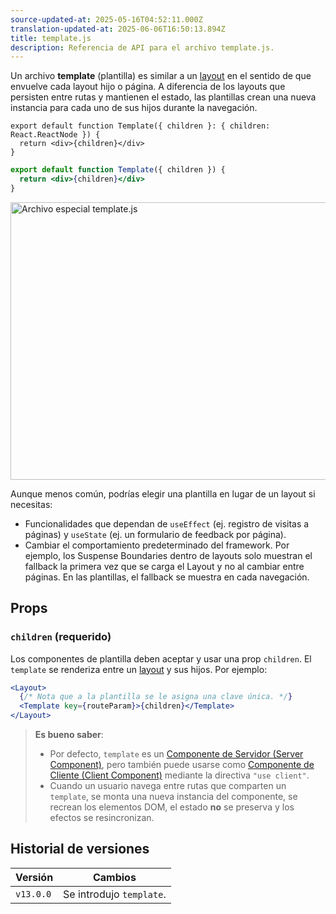 ```yaml
---
source-updated-at: 2025-05-16T04:52:11.000Z
translation-updated-at: 2025-06-06T16:50:13.894Z
title: template.js
description: Referencia de API para el archivo template.js.
---
```


Un archivo **template** (plantilla) es similar a un [layout](/docs/app/building-your-application/routing/pages-and-layouts#layouts) en el sentido de que envuelve cada layout hijo o página. A diferencia de los layouts que persisten entre rutas y mantienen el estado, las plantillas crean una nueva instancia para cada uno de sus hijos durante la navegación.

```tsx filename="app/template.tsx" switcher
export default function Template({ children }: { children: React.ReactNode }) {
  return <div>{children}</div>
}
```

```jsx filename="app/template.jsx" switcher
export default function Template({ children }) {
  return <div>{children}</div>
}
```

<Image
  alt="Archivo especial template.js"
  srcLight="/docs/light/template-special-file.png"
  srcDark="/docs/dark/template-special-file.png"
  width="1600"
  height="444"
/>

Aunque menos común, podrías elegir una plantilla en lugar de un layout si necesitas:

- Funcionalidades que dependan de `useEffect` (ej. registro de visitas a páginas) y `useState` (ej. un formulario de feedback por página).
- Cambiar el comportamiento predeterminado del framework. Por ejemplo, los Suspense Boundaries dentro de layouts solo muestran el fallback la primera vez que se carga el Layout y no al cambiar entre páginas. En las plantillas, el fallback se muestra en cada navegación.

## Props

### `children` (requerido)

Los componentes de plantilla deben aceptar y usar una prop `children`. El `template` se renderiza entre un [layout](/docs/app/api-reference/file-conventions/layout) y sus hijos. Por ejemplo:

```jsx filename="Output"
<Layout>
  {/* Nota que a la plantilla se le asigna una clave única. */}
  <Template key={routeParam}>{children}</Template>
</Layout>
```

> **Es bueno saber**:
>
> - Por defecto, `template` es un [Componente de Servidor (Server Component)](/docs/app/building-your-application/rendering/server-components), pero también puede usarse como [Componente de Cliente (Client Component)](/docs/app/building-your-application/rendering/client-components) mediante la directiva `"use client"`.
> - Cuando un usuario navega entre rutas que comparten un `template`, se monta una nueva instancia del componente, se recrean los elementos DOM, el estado **no** se preserva y los efectos se resincronizan.

## Historial de versiones

| Versión   | Cambios                |
| --------- | ---------------------- |
| `v13.0.0` | Se introdujo `template`. |